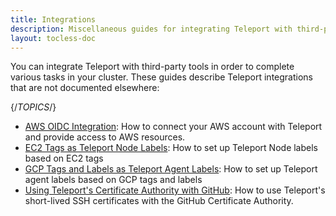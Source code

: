 ```yaml
---
title: Integrations
description: Miscellaneous guides for integrating Teleport with third-party tools.
layout: tocless-doc
---
```


You can integrate Teleport with third-party tools in order to complete various
tasks in your cluster. These guides describe Teleport integrations that are not
documented elsewhere:

{/*TOPICS*/}

- [AWS OIDC Integration](guides/awsoidc-integration.mdx): How to connect your AWS account with Teleport and provide access to AWS resources.
- [EC2 Tags as Teleport Node Labels](guides/ec2-tags.mdx): How to set up Teleport Node labels based on EC2 tags
- [GCP Tags and Labels as Teleport Agent Labels](guides/gcp-tags.mdx): How to set up Teleport agent labels based on GCP tags and labels
- [Using Teleport's Certificate Authority with GitHub](guides/ssh-key-extensions.mdx): How to use Teleport's short-lived SSH certificates with the GitHub Certificate Authority.
